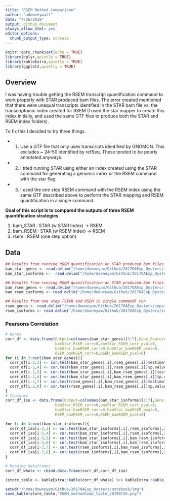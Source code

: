 ```yaml
---
title: "RSEM Method Comparison"
author: "adowneywall"
date: "7/26/2019"
output: github_document
always_allow_html: yes
editor_options: 
  chunk_output_type: console
---
```


```r
knitr::opts_chunk$set(echo = TRUE)
library(dplyr,quietly = TRUE)
library(kableExtra,quietly = TRUE)
library(ggplot2,quietly = TRUE)
```

## Overview
I was having trouble getting the RSEM transcript quantification command to work properly with STAR produced bam files. The error created mentioned that there were unequal transcripts identified in the STAR bam file vs. the transcriptomic index created for RSEM (I used the star mapper to create this index initially, and used the same GTF files to produce both the STAR and RSEM index folders). 

To fix this I decided to try three things. 

* 1) Use a GTF file that only uses transcripts identified by GNOMON. This excludes ~ 24-50 identified by refSeq. These tended to be poorly annotated anyways.

* 2) I tried running STAR using either an index created using the STAR command for generating a genomic index or the RSEM command with the star flag. 

* 3) I used the one step RSEM command with the RSEM index using the same GTF described above to perform the STAR mapping and RSEM quantification in a single command.

**Goal of this script is to compared the outputs of three RSEM quantification strategies**

1) bam_STAR : STAR (w STAR Index) -> RSEM
2) bam_RSEM : STAR (w RSEM Index) -> RSEM
2) rsem : RSEM (one step option)


## Data
```r
## Results from running RSEM quantification on STAR produced bam files using an STAR genome index for the STAR mapping
bam_star_genes <- read.delim("/home/downeyam/Github/2017OAExp_Oysters/input_files/RNA/extra/17005_RSEM_test/RSEM_fromBAM_withSTARIndex.genes.results")
bam_star_isoforms <-  read.delim("/home/downeyam/Github/2017OAExp_Oysters/input_files/RNA/extra/17005_RSEM_test/RSEM_fromBAM_withSTARIndex.isoforms.results")

## Results from running RSEM quantification on STAR produced bam files using an RSEM genome index for the STAR mapping
bam_rsem_genes <- read.delim("/home/downeyam/Github/2017OAExp_Oysters/input_files/RNA/extra/17005_RSEM_test/RSEM_fromBAM_withRSEMIndex.genes.results")
bam_rsem_isoforms <- read.delim("/home/downeyam/Github/2017OAExp_Oysters/input_files/RNA/extra/17005_RSEM_test/RSEM_fromBAM_withRSEMIndex.isoforms.results")

## Results from one step (STAR and RSEM in single command) run
rsem_genes <- read.delim("/home/downeyam/Github/2017OAExp_Oysters/input_files/RNA/extra/17005_RSEM_test/RSEM_oneStep_withRSEMIndex.genes.results")
rsem_isoforms <- read.delim("/home/downeyam/Github/2017OAExp_Oysters/input_files/RNA/extra/17005_RSEM_test/RSEM_oneStep_withRSEMIndex.isoforms.results")
```

### Pearsons Correlation
```r
# Genes
corr_df <- data.frame(Output=colnames(bam_star_genes)[3:7],Gene_Feature="Gene",
                      bamStar_RSEM_corr=0,bamStar_RSEM_corr_pval=0,
                      bamStar_bamRSEM_corr=0,bamStar_bamRSEM_pval=0,
                      RSEM_bamRSEM_corr=0,RSEM_bamRSEM_pval=0)
for (i in 3:ncol(bam_star_genes)){
  corr_df[i-2,3] <- cor.test(bam_star_genes[,i],rsem_genes[,i])$estimate
  corr_df[i-2,4] <- cor.test(bam_star_genes[,i],rsem_genes[,i])$p.value
  corr_df[i-2,5] <- cor.test(bam_star_genes[,i],bam_rsem_genes[,i])$estimate
  corr_df[i-2,6] <- cor.test(bam_star_genes[,i],bam_rsem_genes[,i])$p.value
  corr_df[i-2,7] <- cor.test(rsem_genes[,i],bam_rsem_genes[,i])$estimate
  corr_df[i-2,8] <- cor.test(rsem_genes[,i],bam_rsem_genes[,i])$p.value
}
# Isoforms
corr_df_iso <- data.frame(Output=colnames(bam_star_isoforms)[3:7],Gene_Feature="Isoform",
                      bamStar_RSEM_corr=0,bamStar_RSEM_corr_pval=0,
                      bamStar_bamRSEM_corr=0,bamStar_bamRSEM_pval=0,
                      RSEM_bamRSEM_corr=0,RSEM_bamRSEM_pval=0)

for (i in 4:ncol(bam_star_isoforms)){
  corr_df_iso[i-3,3] <- cor.test(bam_star_isoforms[,i],rsem_isoforms[,i])$estimate
  corr_df_iso[i-3,4] <- cor.test(bam_star_isoforms[,i],rsem_isoforms[,i])$p.value
  corr_df_iso[i-3,5] <- cor.test(bam_star_isoforms[,i],bam_rsem_isoforms[,i])$estimate
  corr_df_iso[i-3,6] <- cor.test(bam_star_isoforms[,i],bam_rsem_isoforms[,i])$p.value
  corr_df_iso[i-3,7] <- cor.test(rsem_isoforms[,i],bam_rsem_isoforms[,i])$estimate
  corr_df_iso[i-3,8] <- cor.test(rsem_isoforms[,i],bam_rsem_isoforms[,i])$p.value
}

# Merging dataframes
corr_df_whole <- rbind.data.frame(corr_df,corr_df_iso)

(store_table <- kableExtra::kable(corr_df_whole) %>% kableExtra::kable_styling())
```

```r
setwd("/home/downeyam/Github/2017OAExp_Oysters/notebook/img")
save_kable(store_table,"RSEM_methodComp_table_20190726.png")
```
